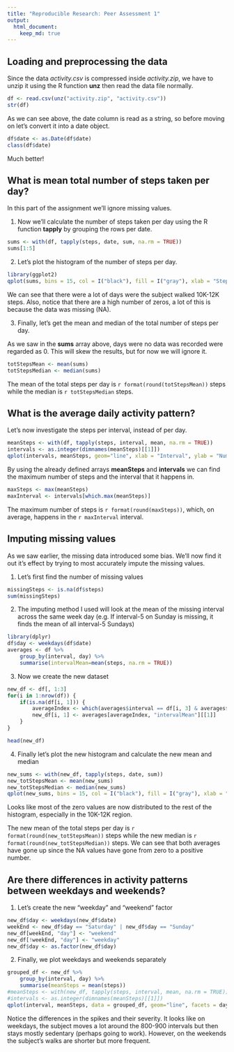 ```yaml
---
title: "Reproducible Research: Peer Assessment 1"
output: 
  html_document:
    keep_md: true
---
```



## Loading and preprocessing the data
Since the data *activity.csv* is compressed inside *activity.zip*, we have to unzip it using the R function **unz** then read the data file normally.

```r
df <- read.csv(unz("activity.zip", "activity.csv"))
str(df)
```

As we can see above, the date column is read as a string, so before moving on let's convert it into a date object.

```r
df$date <- as.Date(df$date)
class(df$date)
```

Much better!

## What is mean total number of steps taken per day?
In this part of the assignment we'll ignore missing values.

1. Now we'll calculate the number of steps taken per day using the R function **tapply** by grouping the rows per date.
```r
sums <- with(df, tapply(steps, date, sum, na.rm = TRUE))
sums[1:5]
```

2. Let's plot the histogram of the number of steps per day.
```r
library(ggplot2)
qplot(sums, bins = 15, col = I("black"), fill = I("gray"), xlab = "Steps per Day", ylab = "Frequency")
```

We can see that there were a lot of days were the subject walked 10K-12K steps. Also, notice that there are a high number of zeros, a lot of this is because the data was missing (NA).

3. Finally, let's get the mean and median of the total number of steps per day.  

As we saw in the **sums** array above, days were no data was recorded were regarded as 0. This will skew the results, but for now we will ignore it.
```r
totStepsMean <- mean(sums)
totStepsMedian <- median(sums)
```
The mean of the total steps per day is ```r format(round(totStepsMean))``` steps while the median is ```r totStepsMedian``` steps.


## What is the average daily activity pattern?
Let's now investigate the steps per interval, instead of per day.
```r
meanSteps <- with(df, tapply(steps, interval, mean, na.rm = TRUE))
intervals <- as.integer(dimnames(meanSteps)[[1]])
qplot(intervals, meanSteps, geom="line", xlab = "Interval", ylab = "Number of steps")
```

By using the already defined arrays **meanSteps** and **intervals** we can find the maximum number of steps and the interval that it happens in.
```r
maxSteps <- max(meanSteps)
maxInterval <- intervals[which.max(meanSteps)]
```

The maximum number of steps is ```r format(round(maxSteps))```, which, on average, happens in the ```r maxInterval``` interval.


## Imputing missing values
As we saw earlier, the missing data introduced some bias. We'll now find it out it's effect by trying to most accurately impute the missing values.

1. Let's first find the number of missing values
```r
missingSteps <- is.na(df$steps)
sum(missingSteps)
```

2. The imputing method I used will look at the mean of the missing interval across the same week day (e.g. If interval-5 on Sunday is missing, it finds the mean of all interval-5 Sundays)
```r
library(dplyr)
df$day <- weekdays(df$date)
averages <- df %>%
    group_by(interval, day) %>%
    summarise(intervalMean=mean(steps, na.rm = TRUE))
```

3. Now we create the new dataset
```r
new_df <- df[, 1:3]
for(i in 1:nrow(df)) {
    if(is.na(df[i, 1])) {
        averageIndex <- which(averages$interval == df[i, 3] & averages$day == df[i, 4])
        new_df[i, 1] <- averages[averageIndex, "intervalMean"][[1]]
    }
}

head(new_df)
```

4. Finally let's plot the new histogram and calculate the new mean and median
```r
new_sums <- with(new_df, tapply(steps, date, sum))
new_totStepsMean <- mean(new_sums)
new_totStepsMedian <- median(new_sums)
qplot(new_sums, bins = 15, col = I("black"), fill = I("gray"), xlab = "Steps per Day", ylab = "Frequency")
```
Looks like most of the zero values are now distributed to the rest of the histogram, especially in the 10K-12K region.

The new mean of the total steps per day is ```r format(round(new_totStepsMean))``` steps while the new median is ```r format(round(new_totStepsMedian))``` steps. We can see that both averages have gone up since the NA values have gone from zero to a positive number.

## Are there differences in activity patterns between weekdays and weekends?
1. Let's create the new “weekday” and “weekend” factor
```r
new_df$day <- weekdays(new_df$date)
weekEnd <- new_df$day == "Saturday" | new_df$day == "Sunday"
new_df[weekEnd, "day"] <- "weekend"
new_df[!weekEnd, "day"] <- "weekday"
new_df$day <- as.factor(new_df$day)
```

2. Finally, we plot weekdays and weekends separately
```r
grouped_df <- new_df %>%
    group_by(interval, day) %>%
    summarise(meanSteps = mean(steps))
#meanSteps <- with(new_df, tapply(steps, interval, mean, na.rm = TRUE))
#intervals <- as.integer(dimnames(meanSteps)[[1]])
qplot(interval, meanSteps, data = grouped_df, geom="line", facets = day~., xlab = "Interval", ylab = "Number of steps")
```

Notice the differences in the spikes and their severity. It looks like on weekdays, the subject moves a lot around the 800-900 intervals but then stays mostly sedentary (perhaps going to work). However, on the weekends the subject's walks are shorter but more frequent.

